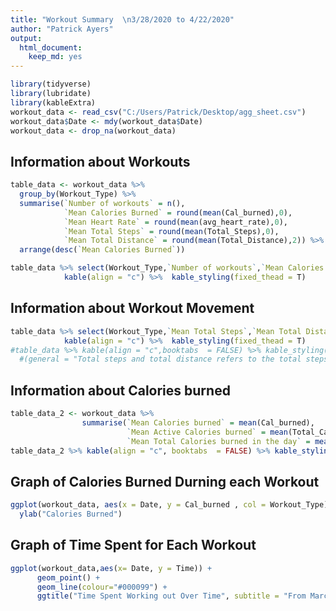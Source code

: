 ```yaml
---
title: "Workout Summary  \n3/28/2020 to 4/22/2020"
author: "Patrick Ayers"
output:
  html_document:
    keep_md: yes
---
```


```r
library(tidyverse)
library(lubridate)
library(kableExtra)
workout_data <- read_csv("C:/Users/Patrick/Desktop/agg_sheet.csv")
workout_data$Date <- mdy(workout_data$Date)
workout_data <- drop_na(workout_data)
```

## Information about Workouts
```r
table_data <- workout_data %>% 
  group_by(Workout_Type) %>%
  summarise(`Number of workouts` = n(),
            `Mean Calories Burned` = round(mean(Cal_burned),0),
            `Mean Heart Rate` = round(mean(avg_heart_rate),0),
            `Mean Total Steps` = round(mean(Total_Steps),0),
            `Mean Total Distance` = round(mean(Total_Distance),2)) %>%
  arrange(desc(`Mean Calories Burned`))

table_data %>% select(Workout_Type,`Number of workouts`,`Mean Calories Burned`,`Mean Heart Rate`) %>%
            kable(align = "c") %>%  kable_styling(fixed_thead = T)
```

## Information about Workout Movement
```r
table_data %>% select(Workout_Type,`Mean Total Steps`,`Mean Total Distance`) %>%
            kable(align = "c") %>%  kable_styling(fixed_thead = T)
#table_data %>% kable(align = "c",booktabs  = FALSE) %>% kable_styling(fixed_thead = T) %>%
  #(general = "Total steps and total distance refers to the total steps and total distance for a given day.")
```

## Information about Calories burned
```r
table_data_2 <- workout_data %>% 
                summarise(`Mean Calories burned` = mean(Cal_burned),
                          `Mean Active Calories burned` = mean(Total_Cals_for_the_Day),
                          `Mean Total Calories burned in the day` = mean(`Total_Cals_burned_in_day`))
table_data_2 %>% kable(align = "c", booktabs  = FALSE) %>% kable_styling(fixed_thead = T)

```

## Graph of Calories Burned Durning each Workout
```r
ggplot(workout_data, aes(x = Date, y = Cal_burned , col = Workout_Type)) + geom_point() + ggtitle("Calories Burned Over Time", subtitle = "From March 28 to April 22 2020" ) +
  ylab("Calories Burned")
```

## Graph of Time Spent for Each Workout
```r
ggplot(workout_data,aes(x= Date, y = Time)) + 
      geom_point() + 
      geom_line(colour="#000099") + 
      ggtitle("Time Spent Working out Over Time", subtitle = "From March 28 to April 22 2020") + ylab("Time Spend Workingout") 
```
